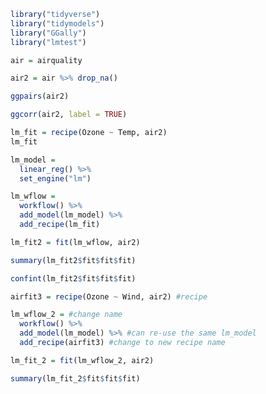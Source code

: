 ```r
library("tidyverse")
library("tidymodels")
library("GGally")
library("lmtest")
```

```r
air = airquality
```

```r
air2 = air %>% drop_na()
```

```r
ggpairs(air2)
```

```r
ggcorr(air2, label = TRUE)
```

```r
lm_fit = recipe(Ozone ~ Temp, air2)
lm_fit
```

```r
lm_model =
  linear_reg() %>%
  set_engine("lm")
```

```r
lm_wflow = 
  workflow() %>% 
  add_model(lm_model) %>% 
  add_recipe(lm_fit)
```

```r
lm_fit2 = fit(lm_wflow, air2)
```

```r
summary(lm_fit2$fit$fit$fit)
```

```r
confint(lm_fit2$fit$fit$fit)
```

```r
airfit3 = recipe(Ozone ~ Wind, air2) #recipe

lm_wflow_2 = #change name 
  workflow() %>% 
  add_model(lm_model) %>% #can re-use the same lm_model 
  add_recipe(airfit3) #change to new recipe name

lm_fit_2 = fit(lm_wflow_2, air2)
```

```r
summary(lm_fit_2$fit$fit$fit)
```



